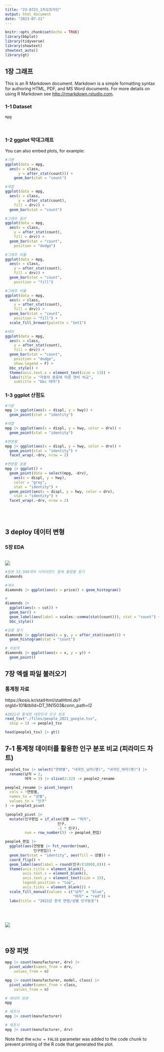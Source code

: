 ```yaml
---
title: "23-0723_1차오프라인"
output: html_document
date: "2023-07-21"
---
```


```r
knitr::opts_chunk$set(echo = TRUE)
library(bbplot)
library(tidyverse)
library(showtext)
showtext_auto()
library(gt)

```

## 1장 그래프

This is an R Markdown document. Markdown is a simple formatting syntax for authoring HTML, PDF, and MS Word documents. For more details on using R Markdown see <http://rmarkdown.rstudio.com>.


### 1-1 Dataset
```r

mpg

```
<br>

### 1-2 ggplot 막대그래프

You can also embed plots, for example:

```r

#기본
ggplot(data = mpg, 
  aes(x = class,
      y = after_stat(count))) +
    geom_bar(stat = "count")

#색깔
ggplot(data = mpg, 
  aes(x = class,
      y = after_stat(count),
    fill = drv)) +
  geom_bar(stat = "count")

#그래프 옵션
ggplot(data = mpg, 
  aes(x = class,
    y = after_stat(count),
    fill = drv)) +
  geom_bar(stat = "count",
    position = "dodge")

#그래프 비율
ggplot(data = mpg, 
  aes(x = class,
    y = after_stat(count),
    fill = drv)) +
  geom_bar(stat = "count",
    position = "fill")

#그래프 비율
ggplot(data = mpg, 
  aes(x = class,
    y = after_stat(count),
    fill = drv)) +
  geom_bar(stat = "count",
    position = "fill") +
  scale_fill_brewer(palette = "Set1")


```

```r

#테마
ggplot(data = mpg, 
  aes(x = class,
    y = after_stat(count),
    fill = drv)) +
  geom_bar(stat = "count",
    position = "dodge",
    show.legend = F) +
  bbc_style() +
  theme(axis.text.x = element_text(size = 13)) +
  labs(title = "자동차 종류에 따른 연비 비교", 
    subtitle = "bbc 테마")


```


### 1-3 ggplot 산점도
```r

#기본
mpg |> ggplot(aes(x = displ, y = hwy)) +
  geom_point(stat = "identity")

#색깔
mpg |> ggplot(aes(x = displ, y = hwy, color = drv)) +
  geom_point(stat = "identity")

#면분할
mpg |> ggplot(aes(x = displ, y = hwy, color = drv)) +
  geom_point(stat = "identity") +
  facet_wrap(.~drv, nrow = 2)

#면분할 응용
mpg |> ggplot() +
  geom_point(data = select(mpg, -drv), 
    aes(x = displ, y = hwy), 
    color = "grey",
    stat = "identity") +
  geom_point(aes(x = displ, y = hwy, color = drv),
    stat = "identity") +
  facet_wrap(.~drv, nrow = 2)

```

<br><br>

## 3 deploy 데이터 변형

### 5장 EDA

<br>
![](./images/Ideal-Princess-Cut-Diamond.jpeg)  
```r

#원본 53,940개의 다이아몬드 중에 불량품 찾기
diamonds

#개수
diamonds |> ggplot(aes(x = price)) + geom_histogram()

#
diamonds |> 
  ggplot(aes(x = cut)) + 
  geom_bar() +
  geom_label(aes(label = scales::comma(stat(count))), stat = "count") +
  bbc_style()

#오류 찾기
diamonds |> ggplot(aes(x = y, y = after_stat(count))) +
  geom_histogram(stat = "count")

# 이상치
diamonds |> ggplot(aes(x = x, y = y)) +
  geom_point()

```

## 7장 엑셀 파일 불러오기

### 통계청 자료
https://kosis.kr/statHtml/statHtml.do?orgId=101&tblId=DT_1IN1503&conn_path=I2


```r
#2021년 통게청 대한민국 인구 분포
read_tsv("./files/people_2021_google.tsv", 
  skip = 1) -> people1_tsv

head(people1_tsv) |> gt()

```

## 7-1 통계청 데이터를 활용한 인구 분포 비교 (피라미드 차트)

```r

people1_tsv |> select("연령별", "내국인_남자(명)", "내국인_여자(명)") |> 
  rename(남자 = 2,
         여자 = 3) |> slice(2:22) -> people2_rename

people2_rename |> pivot_longer(
  cols = !연령별,
  names_to = "성별",
  values_to = "인구"
) -> people3_pivot

(people3_pivot |> 
  mutate(인구편집 = if_else(성별 == "여자",
                        인구,
                        -1 * 인구),
         num = row_number()) -> people4_편집)

people4_편집 |> 
  ggplot(aes(연령별 |> fct_reorder(num), 
             인구편집)) +
  geom_bar(stat = "identity", aes(fill = 성별)) +
  coord_flip() +
  geom_label(aes(label = round(인구/(1000),0))) +
  theme(axis.title = element_blank(),
        axis.text.x = element_blank(),
        axis.text.y = element_text(size = 15),
        legend.position = "top",
        axis.ticks = element_blank()) +
  scale_fill_manual(values = c("남자" = "blue",
                               "여자" = "red")) +
  labs(title = "2021년 한국 연령/성별 인구분포")
```

<br><br>

![](./images/compare.png)

<br>


## 9장 피벗

```r

mpg |> count(manufacturer, drv) |> 
  pivot_wider(names_from = drv,
    values_from = n)

```


```r
mpg |> count(manufacturer, model, class) |> 
  pivot_wider(names_from = class,
    values_from = n)

```



```r

# 데이터 원본
mpg 

# 제조사
mpg |> count(manufacturer)

# 제조사
mpg |> count(manufacturer, drv)

```

Note that the `echo = FALSE` parameter was added to the code chunk to prevent printing of the R code that generated the plot.

<br><br>

